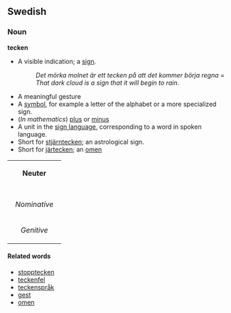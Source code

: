 ==Swedish==
===Noun===
'''tecken'''

*A visible indication; a [[sign]]. 
*:''Det mörka molnet är ett tecken på att det kommer börja regna'' = ''That dark cloud is a sign that it will begin to rain.''
*A meaningful gesture
*A [[symbol]], for example a letter of the alphabet or a more specialized sign.
*(''In mathematics'') [[plus]] or [[minus]]
*A unit in the [[sign language]], corresponding to a word in spoken language.
*Short for [[stjärntecken]]; an astrological sign.
*Short for [[järtecken]]; an [[omen]]

{| border=1 cellspacing=0
| bgcolor="#FFFFF0" colspan=5 align=center | '''Neuter'''
|-
|- bgcolor="#FFFFF0" align=center
! rowspan=2 | 
| colspan=2 width=105| Singular 
| colspan=2 | Plural
|- bgcolor="#FFFFF0" align=center
| width=105 | ''Indefinite'' 
| width=105 | ''Definite'' 
| width=105 |  ''Indefinite'' 
|  width=105 | ''Definite''
|- align=center
| width=105 bgcolor="#FFFFF0" | ''Nominative'' 
| [[tecken]]
| [[tecknet]]
| [[tecken]]
| [[tecknen]]
|- align=center
| width=105 bgcolor="#FFFFF0" | ''Genitive'' 
| [[teckens]]
| [[tecknets]]
| [[teckens]]
| [[tecknens]]
|}


====Related words====
*[[stopptecken]]
*[[teckenfel]]
*[[teckenspråk]]
*[[gest]]
*[[omen]]
